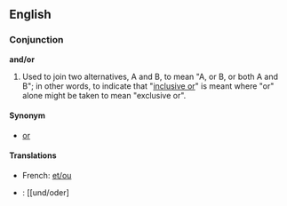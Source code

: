 ==English==
===Conjunction===
'''and/or'''

#Used to join two alternatives, A and B, to mean "A, or B, or both A and B"; in other words, to indicate that "[[inclusive or]]" is meant where "or" alone might be taken to mean "exclusive or".

====Synonym====
*[[or]]

====Translations====
*French: [[et/ou]]
*{{msg:de}}: [[und/oder]